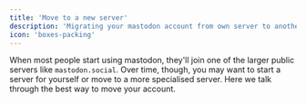 ```yaml
---
title: 'Move to a new server'
description: 'Migrating your mastodon account from own server to another'
icon: 'boxes-packing'
---
```


When most people start using mastodon, they'll join one of the larger public servers like `mastodon.social`. Over time, though, you may want to start a server for yourself or move to a more specialised server. Here we talk through the best way to move your account.

